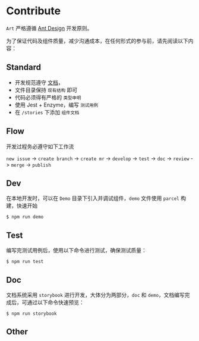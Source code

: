 
<Meta title="文档|参与贡献" />


# Contribute

`Art` 严格遵循 [Ant Design](https://ant.design/docs/spec/proximity-cn) 开发原则。

为了保证代码及组件质量，减少沟通成本，在任何形式的参与前，请先阅读以下内容：

## Standard

- 开发规范遵守 [文档]()，
- 文件目录保持 `现有结构` 即可
- 代码必须得有严格的 `类型申明`
- 使用 Jest + Enzyme，编写 `测试用例`
- 在 `/stories` 下添加 `组件文档`

## Flow

开发过程务必遵守如下工作流

`new issue` -> `create branch` -> `create mr` -> `develop` -> `test` -> `doc` -> `review` -> `merge` -> `publish`

## Dev

在本地开发时，可以在 `Demo` 目录下引入并调试组件，`demo` 文件使用 `parcel` 构建，快速开始

```
$ npm run demo
```

## Test

编写完测试用例后，使用以下命令进行测试，确保测试质量：

```
$ npm run test
```

## Doc

文档系统采用 `storybook` 进行开发，大体分为两部分，`doc` 和 `demo`，文档编写完成后，可通过以下命令快速预览：

```
$ npm run storybook
```

## Other

